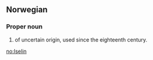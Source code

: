 ==Norwegian==

===Proper noun===
{{head|no|proper noun}}

# {{given name|female|lang=no}} of uncertain origin, used since the eighteenth century.

[[no:Iselin]]